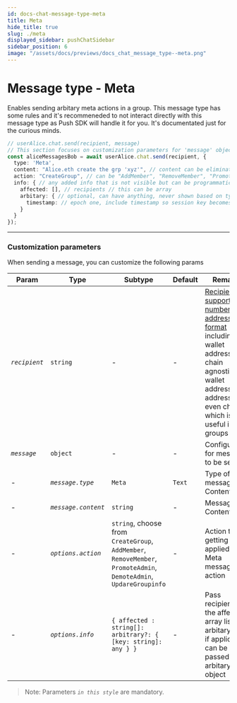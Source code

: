 ```yaml
---
id: docs-chat-message-type-meta
title: Meta
hide_title: true
slug: ./meta
displayed_sidebar: pushChatSidebar
sidebar_position: 6
image: "/assets/docs/previews/docs_chat_message_type--meta.png"
---
```


# Message type - Meta

Enables sending arbitary meta actions in a group. This message type has some rules and it's recommeneded to not interact directly with this message type as Push SDK will handle it for you. It's documentated just for the curious minds.


<Head>
  <title>{`Message Type - Meta | Push Chat | Push Documentation`}</title>
</Head>


<Tabs className="codetabs" groupId="code-examples">
  <TabItem value="js" attributes={{className: "codetab js"}} default>

```typescript
// userAlice.chat.send(recipient, message)
// This section focuses on customization parameters for 'message' object
const aliceMessagesBob = await userAlice.chat.send(recipient, {
  type: 'Meta',
  content: "Alice.eth create the grp 'xyz'", // content can be eliminated
  action: "CreateGroup", // can be "AddMember", "RemoveMember", "PromoteAdmin", etc
  info: { // any added info that is not visible but can be programmatically understood
    affected: [], // recipients // this can be array
    arbitary: { // optional, can have anything, never shown based on type
      timestamp: // epoch one, include timestamp so session key becomes different
    }
  }
});
```

  </TabItem>
</Tabs>

---

### Customization parameters

When sending a message, you can customize the following params

| Param         | Type                | Subtype                                                                                                            | Default | Remarks                                                                                                                                                                                              |
| ------------- | ------------------- | ------------------------------------------------------------------------------------------------------------------ | ------- | ---------------------------------------------------------------------------------------------------------------------------------------------------------------------------------------------------- |
| _`recipient`_ | `string`            | -                                                                                                                  | -       | [Recipient supports a number of address format](/docs/chat/build/types-of-recipient) including wallet address, chain agnostic wallet address, NFT addresses or even chatid which is useful in groups |
| _`message`_   | `object`            | -                                                                                                                  | -       | Configuration for message to be sent                                                                                                                                                                 |
| -             | _`message.type`_    | `Meta`                                                                                                             | `Text`  | Type of message Content                                                                                                                                                                              |
| -             | _`message.content`_ | `string`                                                                                                           | -       | Message Content                                                                                                                                                                                      |
| -             | _`options.action`_  | `string`, choose from `CreateGroup`, `AddMember`, `RemoveMember`, `PromoteAdmin`, `DemoteAdmin`, `UpdareGroupinfo` | -       | Action that is getting applied in the Meta message action                                                                                                                                            |
| -             | _`options.info`_    | `{ affected : string[]: arbitrary?: { [key: string]: any } }`                                                      | -       | Pass recipients in the affected array list, any arbitary data if applicable can be passed in arbitary object                                                                                         |

> Note: Parameters _`in this style`_ are mandatory.
